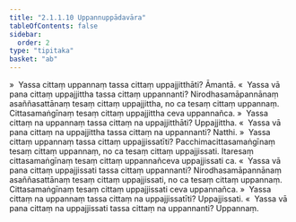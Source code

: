 ```yaml
---
title: "2.1.1.10 Uppannuppādavāra"
tableOfContents: false
sidebar:
  order: 2
type: "tipitaka"
basket: "ab"
---
```



<DynamicBreadcrumb />

<Division number="78">

<Paragraph number="345">
»  Yassa cittaṃ uppannaṃ tassa cittaṃ uppajjitthāti? Āmantā.
</Paragraph>

<Paragraph number="346">
«  Yassa vā pana cittaṃ uppajjittha tassa cittaṃ uppannanti?
</Paragraph>

<Paragraph number="347">
Nirodhasamāpannānaṃ asaññasattānaṃ tesaṃ cittaṃ uppajjittha, no ca tesaṃ cittaṃ uppannaṃ. Cittasamaṅgīnaṃ tesaṃ cittaṃ uppajjittha ceva uppannañca.
</Paragraph>

<Paragraph number="348">
»  Yassa cittaṃ na uppannaṃ tassa cittaṃ na uppajjitthāti? Uppajjittha.
</Paragraph>

<Paragraph number="349">
«  Yassa vā pana cittaṃ na uppajjittha tassa cittaṃ na uppannanti? Natthi.
</Paragraph>

</Division>
<Division number="79">

<Paragraph number="350">
»  Yassa cittaṃ uppannaṃ tassa cittaṃ uppajjissatīti?
</Paragraph>

<Paragraph number="351">
Pacchimacittasamaṅgīnaṃ tesaṃ cittaṃ uppannaṃ, no ca tesaṃ cittaṃ uppajjissati. Itaresaṃ cittasamaṅgīnaṃ tesaṃ cittaṃ uppannañceva uppajjissati ca.
</Paragraph>

<Paragraph number="352">
«  Yassa vā pana cittaṃ uppajjissati tassa cittaṃ uppannanti?
</Paragraph>

<Paragraph number="353">
Nirodhasamāpannānaṃ asaññasattānaṃ tesaṃ cittaṃ uppajjissati, no ca tesaṃ cittaṃ uppannaṃ. Cittasamaṅgīnaṃ tesaṃ cittaṃ uppajjissati ceva uppannañca.
</Paragraph>

<Paragraph number="354">
»  Yassa cittaṃ na uppannaṃ tassa cittaṃ na uppajjissatīti? Uppajjissati.
</Paragraph>

<Paragraph number="355">
«  Yassa vā pana cittaṃ na uppajjissati tassa cittaṃ na uppannanti? Uppannaṃ.
</Paragraph>
</Division>